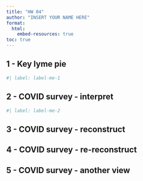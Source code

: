 ```yaml
---
title: "HW 04"
author: "INSERT YOUR NAME HERE"
format:
  html:
    embed-resources: true
toc: true
---
```


## 1 - Key lyme pie

```r
#| label: label-me-1

```

## 2 - COVID survey - interpret

```r
#| label: label-me-2

```

## 3 - COVID survey - reconstruct


## 4 - COVID survey - re-reconstruct

## 5 - COVID survey - another view
